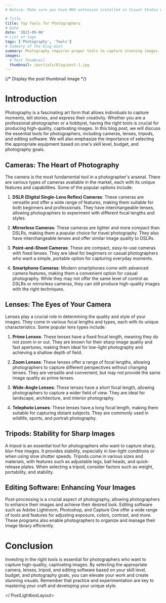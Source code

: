 ```yaml
---
# Notice: Make sure you have MDX extension installed in Visual Studio Code to see syntax highlighting

# Title
title: Top Tools for Photographers
# Date
date: '2023-09-08'
# List of tags
tags: ['Photography', 'Tools']
# Summary of the blog post
summary: Photography requires proper tools to capture stunning images. Here are top tools every photographer needs.
images:
  # Post Thumbnail
  thumbnail: /partials/blog/post-1.jpg
---
```

<PostLightboxLayout>

{/* Display the post thumbnail image */}
<LightboxThumbnail />

# Introduction

Photography is a fascinating art form that allows individuals to capture moments, tell stories, and express their creativity. Whether you are a professional photographer or a hobbyist, having the right tools is crucial for producing high-quality, captivating images. In this blog post, we will discuss the essential tools for photographers, including cameras, lenses, tripods, and editing software. We will also emphasize the importance of selecting the appropriate equipment based on one's skill level, budget, and photography goals.

## Cameras: The Heart of Photography

The camera is the most fundamental tool in a photographer's arsenal. There are various types of cameras available in the market, each with its unique features and capabilities. Some of the popular options include:

1. **DSLR (Digital Single-Lens Reflex) Cameras**: These cameras are versatile and offer a wide range of features, making them suitable for both beginners and professionals. They have interchangeable lenses, allowing photographers to experiment with different focal lengths and styles.

2. **Mirrorless Cameras**: These cameras are lighter and more compact than DSLRs, making them a popular choice for travel photography. They also have interchangeable lenses and offer similar image quality to DSLRs.

3. **Point-and-Shoot Cameras**: These are compact, easy-to-use cameras with fixed lenses. They are ideal for beginners or casual photographers who want a simple, portable option for capturing everyday moments.

4. **Smartphone Cameras**: Modern smartphones come with advanced camera features, making them a convenient option for casual photography. While they may not offer the same level of control as DSLRs or mirrorless cameras, they can still produce high-quality images with the right techniques.

## Lenses: The Eyes of Your Camera

Lenses play a crucial role in determining the quality and style of your images. They come in various focal lengths and types, each with its unique characteristics. Some popular lens types include:

1. **Prime Lenses**: These lenses have a fixed focal length, meaning they do not zoom in or out. They are known for their sharp image quality and fast apertures, making them ideal for low-light photography and achieving a shallow depth of field.

2. **Zoom Lenses**: These lenses offer a range of focal lengths, allowing photographers to capture different perspectives without changing lenses. They are versatile and convenient, but may not provide the same image quality as prime lenses.

3. **Wide-Angle Lenses**: These lenses have a short focal length, allowing photographers to capture a wider field of view. They are ideal for landscape, architecture, and interior photography.

4. **Telephoto Lenses**: These lenses have a long focal length, making them suitable for capturing distant subjects. They are commonly used in wildlife, sports, and portrait photography.

## Tripods: Stability for Sharp Images

A tripod is an essential tool for photographers who want to capture sharp, blur-free images. It provides stability, especially in low-light conditions or when using slow shutter speeds. Tripods come in various sizes and materials, with features such as adjustable legs, ball heads, and quick-release plates. When selecting a tripod, consider factors such as weight, portability, and stability.

## Editing Software: Enhancing Your Images

Post-processing is a crucial aspect of photography, allowing photographers to enhance their images and achieve their desired look. Editing software such as Adobe Lightroom, Photoshop, and Capture One offer a wide range of tools and features for adjusting exposure, colors, contrast, and more. These programs also enable photographers to organize and manage their image library efficiently.

# Conclusion

Investing in the right tools is essential for photographers who want to capture high-quality, captivating images. By selecting the appropriate camera, lenses, tripod, and editing software based on your skill level, budget, and photography goals, you can elevate your work and create stunning visuals. Remember that practice and experimentation are key to mastering your craft and developing your unique style.

</ PostLightboxLayout>
